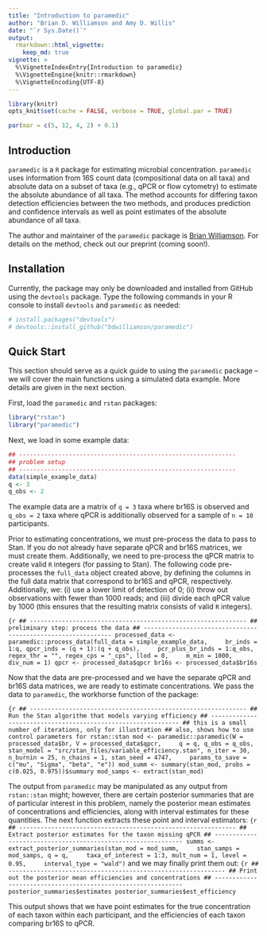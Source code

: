```yaml
---
title: "Introduction to paramedic"
author: "Brian D. Williamson and Amy D. Willis"
date: "`r Sys.Date()`"
output:
  rmarkdown::html_vignette:
    keep_md: true
vignette: >
  %\VignetteIndexEntry{Introduction to paramedic}
  %\VignetteEngine{knitr::rmarkdown}
  %\VignetteEncoding{UTF-8}
---
```


```r
library(knitr)
opts_knit$set(cache = FALSE, verbose = TRUE, global.par = TRUE)
```

```r
par(mar = c(5, 12, 4, 2) + 0.1)
```

## Introduction

`paramedic` is a `R` package for estimating microbial concentration. `paramedic` uses information from 16S count data (compositional data on all taxa) and absolute data on a subset of taxa (e.g., qPCR or flow cytometry) to estimate the absolute abundance of all taxa. The method accounts for differing taxon detection efficiencies between the two methods, and produces prediction and confidence intervals as well as point estimates of the absolute abundance of all taxa. 

The author and maintainer of the `paramedic` package is [Brian Williamson](https://bdwilliamson.github.io/). For details on the method, check out our preprint (coming soon!). 

## Installation

Currently, the package may only be downloaded and installed from GitHub using the `devtools` package. Type the following commands in your R console to install `devtools` and `paramedic` as needed:

```r
# install.packages("devtools")
# devtools::install_github("bdwilliamson/paramedic")
```

## Quick Start

This section should serve as a quick guide to using the `paramedic` package -- we will cover the main functions using a simulated data example. More details are given in the next section.

First, load the `paramedic` and `rstan` packages:
```r
library("rstan")
library("paramedic")
```

Next, we load in some example data:
```r
## -------------------------------------------------------------
## problem setup
## -------------------------------------------------------------
data(simple_example_data)
q <- 3
q_obs <- 2
```

The example data are a matrix of `q = 3` taxa where br16S is observed and `q_obs = 2` taxa where qPCR is additionally observed for a sample of `n = 10` participants.

Prior to estimating concentrations, we must pre-process the data to pass to Stan. If you do not already have separate qPCR and br16S matrices, we must create them. Additionally, we need to pre-process the qPCR matrix to create valid `R` integers (for passing to Stan). The following code pre-processes the `full_data` object created above, by defining the columns in the full data matrix that correspond to br16S and qPCR, respectively. Additionally, we: (i) use a lower limit of detection of 0; (ii) throw out observations with fewer than 1000 reads; and (iii) divide each qPCR value by 1000 (this ensures that the resulting matrix consists of valid `R` integers).

```{r
## -------------------------------------------------------------
## preliminary step: process the data
## -------------------------------------------------------------
processed_data <- paramedic::process_data(full_data = simple_example_data,
    br_inds = 1:q, qpcr_inds = (q + 1):(q + q_obs),
    pcr_plus_br_inds = 1:q_obs,
    regex_thr = "", regex_cps = "_cps", llod = 0,
    m_min = 1000, div_num = 1)
qpcr <- processed_data$qpcr
br16s <- processed_data$br16s
```

Now that the data are pre-processed and we have the separate qPCR and br16S data matrices, we are ready to estimate concentrations. We pass the data to `paramedic`, the workhorse function of the package:

```{r
## -------------------------------------------------------------
## Run the Stan algorithm that models varying efficiency
## -------------------------------------------------------------
## this is a small number of iterations, only for illustration
## also, shows how to use control parameters for rstan::stan
mod <- paramedic::paramedic(W = processed_data$br, V = processed_data$qpcr,
    q = q, q_obs = q_obs,
    stan_model = "src/stan_files/variable_efficiency.stan", n_iter = 30,
    n_burnin = 25, n_chains = 1, stan_seed = 4747,
    params_to_save = c("mu", "Sigma", "beta", "e"))
mod_summ <- summary(stan_mod, probs = c(0.025, 0.975))$summary
mod_samps <- extract(stan_mod)
```

The output from `paramedic` may be manipulated as any output from `rstan::stan` might; however, there are certain posterior summaries that are of particular interest in this problem, namely the posterior mean estimates of concentrations and efficiencies, along with interval estimates for these quantities. The next function extracts these point and interval estimators:
```{r
## -------------------------------------------------------------
## Extract posterior estimates for the taxon missing qPCR
## -------------------------------------------------------------
summs <- extract_posterior_summaries(stan_mod = mod_summ,
    stan_samps = mod_samps, q = q,
    taxa_of_interest = 1:3, mult_num = 1, level = 0.95,
    interval_type = "wald")
```
and we may finally print them out:
```{r
## -------------------------------------------------------------
## Print out the posterior mean efficiencies and concentrations
## -------------------------------------------------------------
posterior_summaries$estimates
posterior_summaries$est_efficiency
```

This output shows that we have point estimates for the true concentration of each taxon within each participant, and the efficiencies of each taxon comparing br16S to qPCR.
